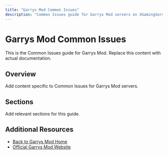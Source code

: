 ```yaml
---
title: "Garrys Mod Common Issues"
description: "Common Issues guide for Garrys Mod servers on XGamingServer"
---
```


# Garrys Mod Common Issues

This is the Common Issues guide for Garrys Mod. Replace this content with actual documentation.

## Overview

Add content specific to Common Issues for Garrys Mod servers.

## Sections

Add relevant sections for this guide.

## Additional Resources

- [Back to Garrys Mod Home](./index)
- [Official Garrys Mod Website](https://example.com)
